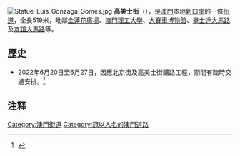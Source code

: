 {{Infobox Macau street
|streetname_zh = 高美士街
|streetname_pt = Rua de Luís Gonzaga Gomes
|image = 
|caption = 
|namedon = 
|parish1 = [[大堂區|大堂區]]
|begin1 = [[宋玉生廣場|宋玉生廣場]]
|begin2 = 北京街
|junction1 = 果亞街
|junction2 = 長崎街
|junction3 = 廈門街
|junction4 = 理工學院街
|junction5 = 畢士達大馬路
|end1 = 馬六甲街
|length = 519
|width = 
}}
[[File:Statue_Luis_Gonzaga_Gomes.jpg|thumb]]
'''高美士街'''（{{lang-pt|Rua de Luís Gonzaga Gomes}}{{notetag|高美士街街名源於[[路易士·貢沙華·高美士|路易士·貢沙華·高美士]]({{lang|pt|Luís Gonzaga Gomes}})，澳門[[澳門土生葡人|土生葡人]]，一位[[漢學|漢學]][[專家|專家]]、[[作家|作家]]及[[歷史學|歷史學]]家。}}），是[[澳門|澳門]]本地[[新口岸|新口岸]]的一條[[街道|街道]]，全長519米，毗鄰[[金蓮花廣場|金蓮花廣場]]、[[澳門理工大學|澳門理工大學]]、[[大賽車博物館|大賽車博物館]]、[[畢士達大馬路|畢士達大馬路]]及[[友誼大馬路|友誼大馬路]]等。

==歷史==
*2022年6月20日至6月27日，因應北京街及高美士街鋪路工程，期間有臨時交通安排。<ref>{{cite news |title=	
北京街與高美士街行車道下周一起重鋪 將有臨時交通安排 |url=https://www.dsat.gov.mo/bus/site/bus_news_detail.aspx?a_id=82D134BB3781EBEAFACD4C78CF4904CA |accessdate=2022-06-17 |publisher=[[交通事務局|交通事務局]] |date=2022-06-17}}</ref>

==注释==
{{notefoot}}
{{MO-street-stub}}
[[Category:澳門街道|Category:澳門街道]]
[[Category:冠以人名的澳門道路|Category:冠以人名的澳門道路]]